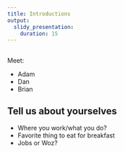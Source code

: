 ```yaml
---
title: Introductions
output: 
  slidy_presentation:
    duration: 15
---
```


## 

Meet:

* Adam
* Dan
* Brian

## Tell us about yourselves

* Where you work/what you do?
* Favorite thing to eat for breakfast
* Jobs or Woz?
